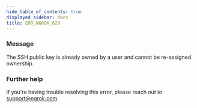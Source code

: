 ```yaml
---
hide_table_of_contents: true
displayed_sidebar: docs
title: ERR_NGROK_629
---
```




### Message

The SSH public key is already owned by a user and cannot be re-assigned ownership.

<ErrorDetails error="err_ngrok_629" />

### Further help

If you're having trouble resolving this error, please reach out to [support@ngrok.com](mailto:support@ngrok.com?subject=Help%20with%20ERR_NGROK_629)
